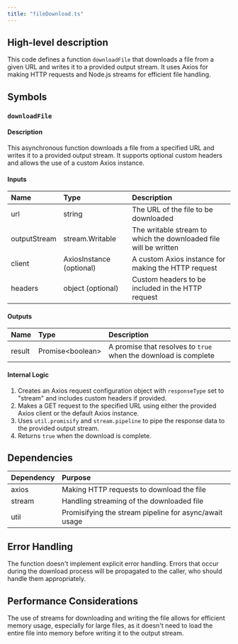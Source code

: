 ```yaml
---
title: "fileDownload.ts"
---
```


## High-level description
This code defines a function `downloadFile` that downloads a file from a given URL and writes it to a provided output stream. It uses Axios for making HTTP requests and Node.js streams for efficient file handling.

## Symbols

### `downloadFile`
#### Description
This asynchronous function downloads a file from a specified URL and writes it to a provided output stream. It supports optional custom headers and allows the use of a custom Axios instance.

#### Inputs
| Name | Type | Description |
|:-----|:-----|:------------|
| url | string | The URL of the file to be downloaded |
| outputStream | stream.Writable | The writable stream to which the downloaded file will be written |
| client | AxiosInstance (optional) | A custom Axios instance for making the HTTP request |
| headers | object (optional) | Custom headers to be included in the HTTP request |

#### Outputs
| Name | Type | Description |
|:-----|:-----|:------------|
| result | Promise&lt;boolean&gt; | A promise that resolves to `true` when the download is complete |

#### Internal Logic
1. Creates an Axios request configuration object with `responseType` set to "stream" and includes custom headers if provided.
2. Makes a GET request to the specified URL using either the provided Axios client or the default Axios instance.
3. Uses `util.promisify` and `stream.pipeline` to pipe the response data to the provided output stream.
4. Returns `true` when the download is complete.

## Dependencies
| Dependency | Purpose |
|:-----------|:--------|
| axios | Making HTTP requests to download the file |
| stream | Handling streaming of the downloaded file |
| util | Promisifying the stream pipeline for async/await usage |

## Error Handling
The function doesn't implement explicit error handling. Errors that occur during the download process will be propagated to the caller, who should handle them appropriately.

## Performance Considerations
The use of streams for downloading and writing the file allows for efficient memory usage, especially for large files, as it doesn't need to load the entire file into memory before writing it to the output stream.